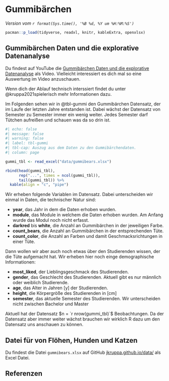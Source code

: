 # Gummibärchen {#sec-example-gummibears}

*Version vom `r format(Sys.time(), '%B %d, %Y um %H:%M:%S')`*

```r
pacman::p_load(tidyverse, readxl, knitr, kableExtra, openxlsx)
```

::: callout-tip
## Gummibärchen Daten und die explorative Datenanalyse

Du findest auf YouTube die [Gummibärchen Daten und die explorative Datenanalyse](https://youtu.be/gEwOmvWvdxo) als Video. Vielleicht interessiert es dich mal so eine Auswertung im Video anzuschauen.
:::

::: column-margin
Wenn dich der Ablauf technisch interssiert findet du unter @kruppa2021spielerisch mehr Informationen dazu.
:::

Im Folgenden sehen wir in @tbl-gummi den Gummibärchen Datensatz, der im Laufe der letzten Jahre entstanden ist. Dabei wächst der Datensatz von Semester zu Semester immer ein wenig weiter. Jedes Semester darf Tütchen aufreißen und schauen was da so drin ist.

```r
#| echo: false
#| message: false
#| warning: false
#| label: tbl-gummi
#| tbl-cap: Auszug aus dem Daten zu den Gummibärchendaten.
#| column: page

gummi_tbl <- read_excel("data/gummibears.xlsx") 

rbind(head(gummi_tbl),
      rep("...", times = ncol(gummi_tbl)),
      tail(gummi_tbl)) %>% 
  kable(align = "c", "pipe")
```

Wir erheben folgende Variablen im Datensatz. Dabei unterscheiden wir einmal in Daten, die technischer Natur sind:

-   **year**, das Jahr in dem die Daten erhoben wurden.
-   **module**, das Module in welchem die Daten erhoben wurden. Am Anfang wurde das Modul noch nicht erfasst.
-   **darkred** bis **white**, die Anzahl an Gummibärchen in der jeweiligen Farbe.
-   **count_bears**, die Anzahl an Gummibärchen in der entsprechenden Tüte.
-   **count_color**, die Anzahl an Farben und damit Geschmacksrichtungen in einer Tüte.

Dann wollen wir aber auch noch etwas über den Studierenden wissen, der die Tüte aufgemacht hat. Wir erheben hier noch einge demographische Informationen:

-   **most_liked**, der Lieblingsgeschmack des Studierenden.
-   **gender**, das Geschlecht des Studierenden. Aktuell gibt es nur männlich oder weiblich Studierende.
-   **age**, das Alter in Jahren \[y\] der Studierenden.
-   **height**, die Körpergröße des Studierenden in \[cm\]
-   **semester**, das aktuelle Semester des Studierenden. Wir unterscheiden nicht zwischen Bachelor und Master

Aktuell hat der Datensatz $n = `r nrow(gummi_tbl)`$ Beobachtungen. Da der Datensatz aber immer weiter wächst brauchen wir wirklich R dazu um den Datensatz uns anschauen zu können.

::: callout-tip
## Datei für von Flöhen, Hunden und Katzen

Du findest die Datei `gummibears.xlsx` auf GitHub [jkruppa.github.io/data/](https://github.com/jkruppa/jkruppa.github.io/tree/master/data) als Excel Datei.
:::

## Referenzen {.unnumbered}
